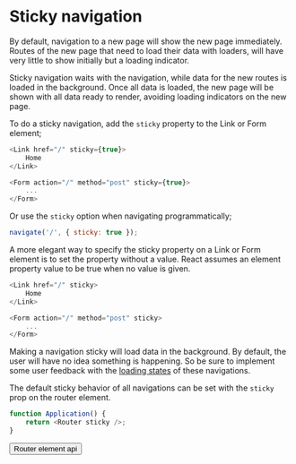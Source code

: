 # Sticky navigation

By default, navigation to a new page will show the new page immediately.
Routes of the new page that need to load their data with loaders, will have very little to show initially but a loading indicator.

Sticky navigation waits with the navigation, while data for the new routes is loaded in the background.
Once all data is loaded, the new page will be shown with all data ready to render, avoiding loading indicators on the new page.

To do a sticky navigation, add the `sticky` property to the Link or Form element;

```javascript
<Link href="/" sticky={true}>
	Home
</Link>

<Form action="/" method="post" sticky={true}>
	...
</Form>
```

Or use the `sticky` option when navigating programmatically;

```javascript
navigate('/', { sticky: true });
```

<Info>
A more elegant way to specify the sticky property on a Link or Form element is to set the property without a value. React assumes an element property value to be true when no value is given.

```javascript
<Link href="/" sticky>
	Home
</Link>

<Form action="/" method="post" sticky>
	...
</Form>
```

</Info>

Making a navigation sticky will load data in the background. By default, the user will have no idea something is happening.
So be sure to implement some user feedback with the [loading states](/guides/loading-states) of these navigations.

The default sticky behavior of all navigations can be set with the `sticky` prop on the router element.

```javascript
function Application() {
	return <Router sticky />;
}
```

<div className="not-prose flex flex-col items-end">
	<Button href="/components/router" variant="text" arrow="right">
		Router element api
	</Button>
</div>
